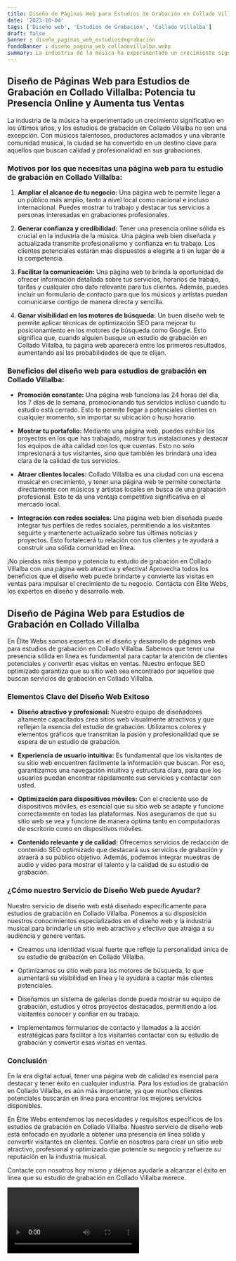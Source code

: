 ```yaml
---
title: Diseño de Páginas Web para Estudios de Grabación en Collado Villalba
date: '2023-10-04'
tags: ['Diseño web', 'Estudios de Grabación', 'Collado Villalba']
draft: false
banner : diseño_paginas_web_estudiosdegrabación
fondoBanner : diseño_pagina_web_colladovillalba.webp
summary: La industria de la música ha experimentado un crecimiento significativo en los últimos años, y los estudios de grabación en Collado Villalba no son una excepción. Con músicos talentosos, productores aclamados y una vibrante comunidad musical, la ciudad se ha convertido en un destino clave para aquellos que buscan calidad y profesionalidad en sus grabaciones.
---
```


## Diseño de Páginas Web para Estudios de Grabación en Collado Villalba: Potencia tu Presencia Online y Aumenta tus Ventas

La industria de la música ha experimentado un crecimiento significativo en los últimos años, y los estudios de grabación en Collado Villalba no son una excepción. Con músicos talentosos, productores aclamados y una vibrante comunidad musical, la ciudad se ha convertido en un destino clave para aquellos que buscan calidad y profesionalidad en sus grabaciones.

### Motivos por los que necesitas una página web para tu estudio de grabación en Collado Villalba:

1. **Ampliar el alcance de tu negocio:** Una página web te permite llegar a un público más amplio, tanto a nivel local como nacional e incluso internacional. Puedes mostrar tu trabajo y destacar tus servicios a personas interesadas en grabaciones profesionales.

2. **Generar confianza y credibilidad:** Tener una presencia online sólida es crucial en la industria de la música. Una página web bien diseñada y actualizada transmite profesionalismo y confianza en tu trabajo. Los clientes potenciales estarán más dispuestos a elegirte a ti en lugar de a la competencia.

3. **Facilitar la comunicación:** Una página web te brinda la oportunidad de ofrecer información detallada sobre tus servicios, horarios de trabajo, tarifas y cualquier otro dato relevante para tus clientes. Además, puedes incluir un formulario de contacto para que los músicos y artistas puedan comunicarse contigo de manera directa y sencilla.

4. **Ganar visibilidad en los motores de búsqueda:** Un buen diseño web te permite aplicar técnicas de optimización SEO para mejorar tu posicionamiento en los motores de búsqueda como Google. Esto significa que, cuando alguien busque un estudio de grabación en Collado Villalba, tu página web aparecerá entre los primeros resultados, aumentando así las probabilidades de que te elijan.

### Beneficios del diseño web para estudios de grabación en Collado Villalba:

- **Promoción constante:** Una página web funciona las 24 horas del día, los 7 días de la semana, promocionando tus servicios incluso cuando tu estudio está cerrado. Esto te permite llegar a potenciales clientes en cualquier momento, sin importar su ubicación o huso horario. 

- **Mostrar tu portafolio:** Mediante una página web, puedes exhibir los proyectos en los que has trabajado, mostrar tus instalaciones y destacar los equipos de alta calidad con los que cuentas. Esto no solo impresionará a tus visitantes, sino que también les brindará una idea clara de la calidad de tus servicios.

- **Atraer clientes locales:** Collado Villalba es una ciudad con una escena musical en crecimiento, y tener una página web te permite conectarte directamente con músicos y artistas locales en busca de una grabación profesional. Esto te da una ventaja competitiva significativa en el mercado local.

- **Integración con redes sociales:** Una página web bien diseñada puede integrar tus perfiles de redes sociales, permitiendo a los visitantes seguirte y mantenerte actualizado sobre tus últimas noticias y proyectos. Esto fortalecerá tu relación con tus clientes y te ayudará a construir una sólida comunidad en línea.

¡No pierdas más tiempo y potencia tu estudio de grabación en Collado Villalba con una página web atractiva y efectiva! Aprovecha todos los beneficios que el diseño web puede brindarte y convierte las visitas en ventas para impulsar el crecimiento de tu negocio. Contácta con Élite Webs, los expertos en diseño y desarrollo web.

<GifSeo />

<Cta />

## Diseño de Página Web para Estudios de Grabación en Collado Villalba

En Élite Webs somos expertos en el diseño y desarrollo de páginas web para estudios de grabación en Collado Villalba. Sabemos que tener una presencia sólida en línea es fundamental para captar la atención de clientes potenciales y convertir esas visitas en ventas. Nuestro enfoque SEO optimizado garantiza que su sitio web sea encontrado por aquellos que buscan servicios de grabación en Collado Villalba.

### Elementos Clave del Diseño Web Exitoso

- **Diseño atractivo y profesional:** Nuestro equipo de diseñadores altamente capacitados crea sitios web visualmente atractivos y que reflejan la esencia del estudio de grabación. Utilizamos colores y elementos gráficos que transmitan la pasión y profesionalidad que se espera de un estudio de grabación.

- **Experiencia de usuario intuitiva:** Es fundamental que los visitantes de su sitio web encuentren fácilmente la información que buscan. Por eso, garantizamos una navegación intuitiva y estructura clara, para que los usuarios puedan encontrar rápidamente sus servicios y contactar con usted.

- **Optimización para dispositivos móviles:** Con el creciente uso de dispositivos móviles, es esencial que su sitio web se adapte y funcione correctamente en todas las plataformas. Nos aseguramos de que su sitio web se vea y funcione de manera óptima tanto en computadoras de escritorio como en dispositivos móviles.

- **Contenido relevante y de calidad:** Ofrecemos servicios de redacción de contenido SEO optimizado que destacará sus servicios de grabación y atraerá a su público objetivo. Además, podemos integrar muestras de audio y video para mostrar el talento y la calidad de su estudio de grabación.

### ¿Cómo nuestro Servicio de Diseño Web puede Ayudar?

Nuestro servicio de diseño web está diseñado específicamente para estudios de grabación en Collado Villalba. Ponemos a su disposición nuestros conocimientos especializados en el diseño web y la industria musical para brindarle un sitio web atractivo y efectivo que atraiga a su audiencia y genere ventas.

- Creamos una identidad visual fuerte que refleje la personalidad única de su estudio de grabación en Collado Villalba.

- Optimizamos su sitio web para los motores de búsqueda, lo que aumentará su visibilidad en línea y le ayudará a captar más clientes potenciales.

- Diseñamos un sistema de galerías donde pueda mostrar su equipo de grabación, estudios y otros proyectos destacados, permitiendo a los visitantes conocer y confiar en su trabajo.

- Implementamos formularios de contacto y llamadas a la acción estratégicas para facilitar a los visitantes contactar con su estudio de grabación y convertir esas visitas en ventas.

### Conclusión

En la era digital actual, tener una página web de calidad es esencial para destacar y tener éxito en cualquier industria. Para los estudios de grabación en Collado Villalba, es aún más importante, ya que muchos clientes potenciales buscarán en línea para encontrar los mejores servicios disponibles.

En Élite Webs entendemos las necesidades y requisitos específicos de los estudios de grabación en Collado Villalba. Nuestro servicio de diseño web está enfocado en ayudarle a obtener una presencia en línea sólida y convertir visitantes en clientes. Confíe en nosotros para crear un sitio web atractivo, profesional y optimizado que potencie su negocio y refuerze su reputación en la industria musical.

Contacte con nosotros hoy mismo y déjenos ayudarle a alcanzar el éxito en línea que su estudio de grabación en Collado Villalba merece.

<Video />

<CtaBot job='Estudios de Grabación' city='Collado Villalba'/>

<Gmaps query='Collado Villalba+españa+maps' />